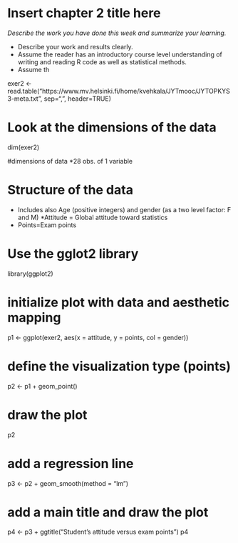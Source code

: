 # Insert chapter 2 title here

*Describe the work you have done this week and summarize your learning.*

- Describe your work and results clearly. 
- Assume the reader has an introductory course level understanding of writing and reading R code as well as statistical methods.
- Assume th

exer2 <- read.table("https://www.mv.helsinki.fi/home/kvehkala/JYTmooc/JYTOPKYS3-meta.txt", sep=",", header=TRUE)
 
# Look at the dimensions of the data
dim(exer2)

#dimensions of data
*28 obs. of 1 variable

# Structure of the data
* Includes also Age (positive integers) and gender (as a two level factor: F and M)
*Attitude = Global attitude toward statistics
* Points=Exam points

# Use the gglot2 library
library(ggplot2)

# initialize plot with data and aesthetic mapping
p1 <- ggplot(exer2, aes(x = attitude, y = points, col = gender))

# define the visualization type (points)
p2 <- p1 + geom_point()

# draw the plot
p2

# add a regression line
p3 <- p2 + geom_smooth(method = "lm")

# add a main title and draw the plot
p4 <- p3 + ggtitle("Student's attitude versus exam points")
p4


